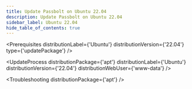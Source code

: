 ```yaml
---
title: Update Passbolt on Ubuntu 22.04
description: Update Passbolt on Ubuntu 22.04
sidebar_label: Ubuntu 22.04
hide_table_of_contents: true
---
```



<Prerequisites
  distributionLabel={'Ubuntu'}
  distributionVersion={'22.04'}
  type={'updatePackage'}
/>

<UpdateProcess 
  distributionPackage={'apt'}
  distributionLabel={'Ubuntu'}
  distributionVersion={'22.04'} 
  distributionWebUser={'www-data'}
/>

<Troubleshooting distributionPackage={'apt'} />

<InCaseOfIssues />